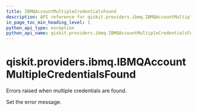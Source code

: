 ```yaml
---
title: IBMQAccountMultipleCredentialsFound
description: API reference for qiskit.providers.ibmq.IBMQAccountMultipleCredentialsFound
in_page_toc_min_heading_level: 1
python_api_type: exception
python_api_name: qiskit.providers.ibmq.IBMQAccountMultipleCredentialsFound
---
```


# qiskit.providers.ibmq.IBMQAccountMultipleCredentialsFound

<Class id="qiskit.providers.ibmq.IBMQAccountMultipleCredentialsFound" isDedicatedPage={true} github="https://github.com/qiskit/qiskit-ibmq-provider/tree/stable/0.17/qiskit/providers/ibmq/exceptions.py" signature="IBMQAccountMultipleCredentialsFound(*message)">
  Errors raised when multiple credentials are found.

  Set the error message.
</Class>

